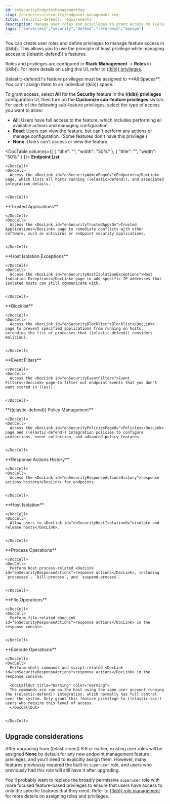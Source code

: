 ```yaml
---
id: enSecurityEndpointManagementReq
slug: /serverless/security/endpoint-management-req
title: ((elastic-defend)) requirements
description: Manage user roles and privileges to grant access to ((elastic-defend)) features.
tags: ["serverless","security","defend","reference","manage"]
---
```


<div id="endpoint-management-req"></div>

You can create user roles and define privileges to manage feature access in ((kib)). This allows you to use the principle of least privilege while managing access to ((elastic-defend))'s features.

Roles and privileges are configured in **Stack Management** -> **Roles** in ((kib)). For more details on using this UI, refer to [((kib)) privileges](((kibana-ref))/kibana-role-management.html#adding_kibana_privileges). 

<DocCallOut title="Note">
((elastic-defend))'s feature privileges must be assigned to **All Spaces**. You can't assign them to an individual ((kib)) space. 
</DocCallOut>

<DocImage size="xl" url="../images/endpoint-management-req/-getting-started-endpoint-privileges.png" alt="Configuring privileges in Kibana" />

To grant access, select **All** for the **Security** feature in the **((kib)) privileges** configuration UI, then turn on the **Customize sub-feature privileges** switch. For each of the following sub-feature privileges, select the type of access you want to allow:

* **All**: Users have full access to the feature, which includes performing all available actions and managing configuration.
* **Read**: Users can view the feature, but can't perform any actions or manage configuration. (Some features don't have this privilege.)
* **None**: Users can't access or view the feature.

<DocTable columns={[
  {
    "title": "",
    "width": "50%"
  },
  {
    "title": "",
    "width": "50%"
  }
]}>
  <DocRow>
    <DocCell>
      **Endpoint List**
      
    </DocCell>
    <DocCell>
      Access the <DocLink id="enSecurityAdminPageOv">Endpoints</DocLink> page, which lists all hosts running ((elastic-defend)), and associated integration details.
      
      
    </DocCell>
  </DocRow>
  <DocRow>
    <DocCell>
      **Trusted Applications**
      
    </DocCell>
    <DocCell>
      Access the <DocLink id="enSecurityTrustedAppsOv">Trusted Applications</DocLink> page to remediate conflicts with other software, such as antivirus or endpoint security applications.
      
      
    </DocCell>
  </DocRow>
  <DocRow>
    <DocCell>
      **Host Isolation Exceptions**
      
    </DocCell>
    <DocCell>
      Access the <DocLink id="enSecurityHostIsolationExceptions">Host Isolation Exceptions</DocLink> page to add specific IP addresses that isolated hosts can still communicate with.
      
      
    </DocCell>
  </DocRow>
  <DocRow>
    <DocCell>
      **Blocklist**
      
    </DocCell>
    <DocCell>
      Access the <DocLink id="enSecurityBlocklist">Blocklist</DocLink> page to prevent specified applications from running on hosts, extending the list of processes that ((elastic-defend)) considers malicious.
      
      
    </DocCell>
  </DocRow>
  <DocRow>
    <DocCell>
      **Event Filters**
      
    </DocCell>
    <DocCell>
      Access the <DocLink id="enSecurityEventFilters">Event Filters</DocLink> page to filter out endpoint events that you don't want stored in ((es)).
      
      
    </DocCell>
  </DocRow>
  <DocRow>
    <DocCell>
      **((elastic-defend)) Policy Management**
      
    </DocCell>
    <DocCell>
      Access the <DocLink id="enSecurityPoliciesPageOv">Policies</DocLink> page and ((elastic-defend)) integration policies to configure protections, event collection, and advanced policy features.
      
      
    </DocCell>
  </DocRow>
  <DocRow>
    <DocCell>
      **Response Actions History** 
      
    </DocCell>
    <DocCell>
      Access the <DocLink id="enSecurityResponseActionsHistory">response actions history</DocLink> for endpoints.
      
      
    </DocCell>
  </DocRow>
  <DocRow>
    <DocCell>
      **Host Isolation** 
      
    </DocCell>
    <DocCell>
      Allow users to <DocLink id="enSecurityHostIsolationOv">isolate and release hosts</DocLink>.
      
      
    </DocCell>
  </DocRow>
  <DocRow>
    <DocCell>
      **Process Operations** 
      
    </DocCell>
    <DocCell>
      Perform host process-related <DocLink id="enSecurityResponseActions">response actions</DocLink>, including `processes`, `kill-process`, and `suspend-process`.
      
      
    </DocCell>
  </DocRow>
  <DocRow>
    <DocCell>
      **File Operations**
      
    </DocCell>
    <DocCell>
      Perform file-related <DocLink id="enSecurityResponseActions">response actions</DocLink> in the response console.
      
      
    </DocCell>
  </DocRow>
  <DocRow>
    <DocCell>
      **Execute Operations**
      
    </DocCell>
    <DocCell>
      Perform shell commands and script-related <DocLink id="enSecurityResponseActions">response actions</DocLink> in the response console.
      
      <DocCallOut title="Warning" color="warning">
      The commands are run on the host using the same user account running the ((elastic-defend)) integration, which normally has full control over the system. Only grant this feature privilege to ((elastic-sec)) users who require this level of access.
      </DocCallOut>
      
      
    </DocCell>
  </DocRow>
</DocTable>

## Upgrade considerations

After upgrading from ((elastic-sec)) 8.6 or earlier, existing user roles will be assigned **None** by default for any new endpoint management feature privileges, and you'll need to explicitly assign them. However, many features previously required the built-in `superuser` role, and users who previously had this role will still have it after upgrading.

You'll probably want to replace the broadly permissive `superuser` role with more focused feature-based privileges to ensure that users have access to only the specific features that they need. Refer to [((kib)) role management](((kibana-ref))/kibana-role-management.html) for more details on assigning roles and privileges.
